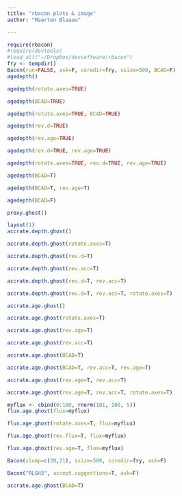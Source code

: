 ```yaml
---
title: "rbacon plots & image"
author: "Maarten Blaauw"

---
```


```r
require(rbacon)
#require(devtools)
#load_all("~/Dropbox/devsoftware/rbacon")
fry <- tempdir()
Bacon(run=FALSE, ask=F, coredir=fry, ssize=500, BCAD=F)
agedepth()
```

```r
agedepth(rotate.axes=TRUE)
```

```r
agedepth(BCAD=TRUE)
```

```r
agedepth(rotate.axes=TRUE, BCAD=TRUE)
```

```r
agedepth(rev.d=TRUE)
```

```r
agedepth(rev.age=TRUE)
```

```r
agedepth(rev.d=TRUE, rev.age=TRUE)
```

```r
agedepth(rotate.axes=TRUE, rev.d=TRUE, rev.age=TRUE)
```

```r
agedepth(BCAD=T)
```

```r
agedepth(BCAD=T, rev.age=T)
```

```r
agedepth(BCAD=F)
```

```r
proxy.ghost()
```

```r
layout(1)
accrate.depth.ghost()
```

```r
accrate.depth.ghost(rotate.axes=T)
```

```r
accrate.depth.ghost(rev.d=T)
```

```r
accrate.depth.ghost(rev.acc=T)
```

```r
accrate.depth.ghost(rev.d=T, rev.acc=T)
```

```r
accrate.depth.ghost(rev.d=T, rev.acc=T, rotate.axes=T)
```

```r
accrate.age.ghost()
```

```r
accrate.age.ghost(rotate.axes=T)
```

```r
accrate.age.ghost(rev.age=T)
```

```r
accrate.age.ghost(rev.acc=T)
```

```r
accrate.age.ghost(BCAD=T)
```

```r
accrate.age.ghost(BCAD=T, rev.acc=T, rev.age=T)
```

```r
accrate.age.ghost(rev.age=T, rev.acc=T)
```

```r
accrate.age.ghost(rev.age=T, rev.acc=T, rotate.axes=T)
```

```r
myflux <- cbind(0:100, rnorm(101, 100, 5))
flux.age.ghost(flux=myflux)
```

```r
flux.age.ghost(rotate.axes=T, flux=myflux)
```

```r
flux.age.ghost(rev.flux=T, flux=myflux)
```


```r
flux.age.ghost(rev.age=T, flux=myflux)
```



```r
Bacon(slump=c(20,21), ssize=500, coredir=fry, ask=F)
```


```r
Bacon("RLGH3", accept.suggestions=T, ask=F)
```


```r
accrate.age.ghost(BCAD=T)
```
